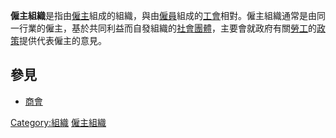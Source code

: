 '''僱主組織'''是指由[[僱主|僱主]]組成的組織，與由[[僱員|僱員]]組成的[[工會|工會]]相對。僱主組織通常是由同一行業的僱主，基於共同利益而自發組織的[[社會團體|社會團體]]，主要會就政府有關[[勞工|勞工]]的[[政策|政策]]提供代表僱主的意見。

==參見==
*[[商會|商會]]

{{Org-stub}}

[[Category:組織|Category:組織]]
[[Category:僱主組織|]]